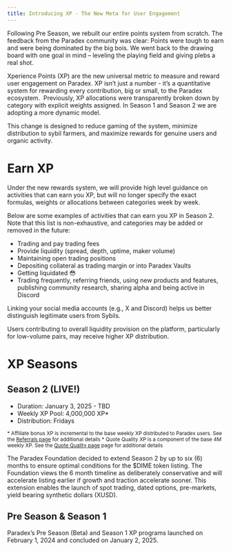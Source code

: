 ```yaml
---
title: Introducing XP - The New Meta for User Engagement
---
```


Following Pre Season, we rebuilt our entire points system from scratch. The feedback from the Paradex community was clear: Points were tough to earn and were being dominated by the big bois. We went back to the drawing board with one goal in mind – leveling the playing field and giving plebs a real shot.

Xperience Points (XP) are the new universal metric to measure and reward user engagement on Paradex. XP isn’t just a number - it’s a quantitative system for rewarding every contribution, big or small, to the Paradex ecosystem.
‍
Previously, XP allocations were transparently broken down by category with explicit weights assigned. In Season 1 and Season 2 we are adopting a more dynamic model.

This change is designed to reduce gaming of the system, minimize distribution to sybil farmers, and maximize rewards for genuine users and organic activity.

# Earn XP

Under the new rewards system, we will provide high level guidance on activities that can earn you XP, but will no longer specify the exact formulas, weights or allocations between categories week by week.

Below are some examples of activities that can earn you XP in Season 2. Note that this list is non-exhaustive, and categories may be added or removed in the future:

* Trading and pay trading fees
* Provide liquidity (spread, depth, uptime, maker volume)
* Maintaining open trading positions
* Depositing collateral as trading margin or into Paradex Vaults
* Getting liquidated 😳
* Trading frequently, referring friends, using new products and features, publishing community research, sharing alpha and being active in Discord

<Note title="Notes">
Linking your social media accounts (e.g., X and Discord) helps us better distinguish legitimate users from Sybils.

Users contributing to overall liquidity provision on the platform, particularly for low-volume pairs, may receive higher XP distribution.
</Note>

# XP Seasons

## Season 2 (LIVE!)
* Duration: January 3, 2025 - TBD
* Weekly XP Pool: 4,000,000 XP*
* Distribution: Fridays

<sub>* Affiliate bonus XP is incremental to the base weekly XP distributed to Paradex users. See the [Referrals page](./referral-program) for additional details </sub>
<sub>* Quote Quality XP is a component of the base 4M weekly XP. See the [Quote Quality page](./quote-quality) page for additional details </sub>

<Note title="S2 Extension">
The Paradex Foundation decided to extend Season 2 by up to six (6) months to ensure optimal conditions for the $DIME token listing.  The Foundation views the 6 month timeline as deliberately conservative and will accelerate listing earlier if growth and traction accelerate sooner. This extension enables the launch of spot trading, dated options, pre-markets, yield bearing synthetic dollars (XUSD).
</Note>


## Pre Season & Season 1
Paradex’s Pre Season (Beta) and Season 1 XP programs launched on February 1, 2024 and concluded on January 2, 2025.
